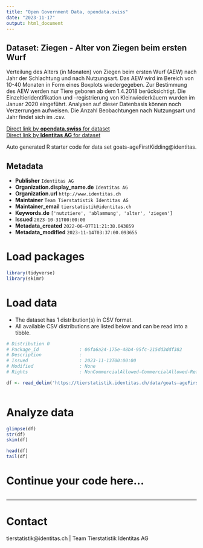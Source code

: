 ```yaml
---
title: "Open Government Data, opendata.swiss"
date: "2023-11-17"
output: html_document
---
```


## Dataset: Ziegen - Alter von Ziegen beim ersten Wurf

Verteilung des Alters (in Monaten) von Ziegen beim ersten Wurf (AEW) nach Jahr der Schlachtung und nach Nutzungsart. Das AEW wird im Bereich von 10-40 Monaten in Form eines Boxplots wiedergegeben. Zur Bestimmung des AEW werden nur Tiere geboren ab dem 1.4.2018 berücksichtigt. Die Einzeltieridentifikation und -registrierung von Kleinwiederkäuern wurden im Januar 2020 eingeführt. Analysen auf dieser Datenbasis können noch Verzerrungen aufweisen. Die Anzahl Beobachtungen nach Nutzungsart und Jahr findet sich im .csv.

[Direct link by **opendata.swiss** for dataset](https://opendata.swiss/de/dataset/ziegen-alter-von-ziegen-bei-der-ersten-ablammung)<br>
[Direct link by **Identitas AG** for dataset](https://tierstatistik.identitas.ch/)

Auto generated R starter code for data set goats-ageFirstKidding@identitas.

## Metadata

- **Publisher** `Identitas AG`
- **Organization.display_name.de** `Identitas AG`
- **Organization.url** `http://www.identitas.ch`
- **Maintainer** `Team Tierstatistik Identitas AG`
- **Maintainer_email** `tierstatistik@identitas.ch`
- **Keywords.de** `['nutztiere', 'ablammung', 'alter', 'ziegen']`
- **Issued** `2023-10-31T00:00:00`
- **Metadata_created** `2022-06-07T11:21:38.043859`
- **Metadata_modified** `2023-11-14T03:37:00.093655`


# Load packages

```r

library(tidyverse)
library(skimr)

```

# Load data

-   The dataset has 1 distribution(s) in CSV format.
-   All available CSV distributions are listed below and can be read into a tibble.

```r

# Distribution 0
# Package_id               : 06fa6a24-175e-48b4-95fc-215dd3ddf382
# Description              : 
# Issued                   : 2023-11-13T00:00:00
# Modified                 : None
# Rights                   : NonCommercialAllowed-CommercialAllowed-ReferenceRequired

df <- read_delim('https://tierstatistik.identitas.ch/data/goats-ageFirstKidding.csv')



```

# Analyze data

```r

glimpse(df)
str(df)
skim(df)

head(df)
tail(df)

```

# Continue your code here...

```r

```

------------------------------------------------------------------------

# Contact

tierstatistik@identitas.ch | Team Tierstatistik Identitas AG
